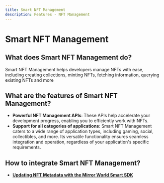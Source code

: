 ```yaml
---
title: Smart NFT Management
description: Features - NFT Management
---
```


# Smart NFT Management
## What does Smart NFT Management do?

Smart NFT Management helps developers manage NFTs with ease, including creating collections, minting NFTs, fetching information, querying existing NFTs and more

## What are the features of Smart NFT Management?

- **Powerful NFT Management APIs**: These APIs help accelerate your development progress, enabling you to efficiently work with NFTs.
- **Support for all categories of applications**: Smart NFT Management caters to a wide range of application types, including gaming, social, collectibles, and more. Its versatile functionality ensures seamless integration and operation, regardless of your application's specific requirements.

## How to integrate Smart NFT Management?

- **[Updating NFT Metadata with the Mirror World Smart SDK](/guides/how-to-update-nft-metadata)**